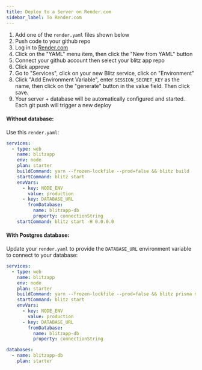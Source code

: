 ```yaml
---
title: Deploy to a Server on Render.com
sidebar_label: To Render.com
---
```


1. Add one of the `render.yaml` files shown below
2. Push code to your github repo
3. Log in to [Render.com](https://render.com)
4. Click on the "YAML" menu item, then click the "New from YAML" button
5. Connect your github account then select your blitz app repo
6. Click approve
7. Go to "Services", click on your new Blitz service, click on "Environment"
8. Click "Add Environment Variable", enter `SESSION_SECRET_KEY` as the name, then click on the "generate" button in the value field. Then click save.
9. Your server + database will be automatically configured and started. Each git push will trigger a new deploy

#### Without database:

Use this `render.yaml`:

```yaml
services:
  - type: web
    name: blitzapp
    env: node
    plan: starter
    buildCommand: yarn --frozen-lockfile --prod=false && blitz build
    startCommand: blitz start
    envVars:
      - key: NODE_ENV
        value: production
      - key: DATABASE_URL
        fromDatabase:
          name: blitzapp-db
          property: connectionString
    startCommand: blitz start -H 0.0.0.0
```

#### With Postgres database:

Update your `render.yaml` to provide the `DATABASE_URL` environment variable to connect to your database:

```yaml
services:
  - type: web
    name: blitzapp
    env: node
    plan: starter
    buildCommand: yarn --frozen-lockfile --prod=false && blitz prisma migrate deploy --preview-feature && blitz build
    startCommand: blitz start
    envVars:
      - key: NODE_ENV
        value: production
      - key: DATABASE_URL
        fromDatabase:
          name: blitzapp-db
          property: connectionString

databases:
  - name: blitzapp-db
    plan: starter
```
